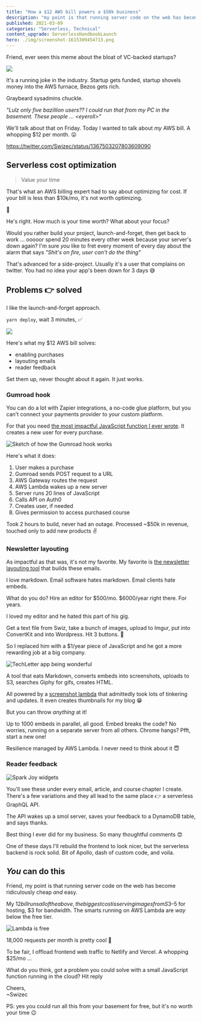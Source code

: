 ```yaml
---
title: "How a $12 AWS bill powers a $50k business" 
description: "my point is that running server code on the web has become ridiculously cheap *and* easy" 
published: 2021-03-09
categories: "Serverless, Technical"
content_upgrade: ServerlessHandbookLaunch
hero: ./img/screenshot-1615309454713.png
---
```



Friend, ever seen this meme about the bloat of VC-backed startups?

![](https://i.imgur.com/lSzYypg.jpg)

It's a running joke in the industry. Startup gets funded, startup shovels money into the AWS furnace, Bezos gets rich.

Graybeard sysadmins chuckle. 

*"Lulz only five bazillion users?? I could run that from my PC in the basement. These people ... &lt;eyeroll&gt;"*

We'll talk about that on Friday. Today I wanted to talk about *my* AWS bill. A whopping $12 per month. 😛

https://twitter.com/Swizec/status/1367503207803609090

## Serverless cost optimization

> Value your time

That's what an AWS billing expert had to say about optimizing for cost. If your bill is less than $10k/mo, it's not worth optimizing.

🤯

He's right. How much is your time worth? What about your focus?

Would you rather build your project, launch-and-forget, then get back to work ... ooooor spend 20 minutes every other week because your server's down again? I'm sure *you* like to fret every moment of every day about the alarm that says *"Shit's on fire, user can't do the thing"*

<ServerlessHandbookLaunch />

That's advanced for a side-project. Usually it's a user that complains on twitter. You had no idea your app's been down for 3 days 😅

## Problems 👉 solved

I like the launch-and-forget approach.

`yarn deploy`, wait 3 minutes, ✅

![](giphy:perfection)

Here's what my $12 AWS bill solves:

- enabling purchases
- layouting emails
- reader feedback

Set them up, never thought about it again. It just works.

### Gumroad hook

You can do a lot with Zapier integrations, a no-code glue platform, but you can't connect your payments provider to your custom platform.

For that you need [the most impactful JavaScript function I ever wrote](https://swizec.com/blog/a-javascript-function-that-makes-dollar40000+year). It creates a new user for every purchase.

![Sketch of how the Gumroad hook works](https://i.imgur.com/bjz0AJo.png)

Here's what it does:

1. User makes a purchase
2. Gumroad sends POST request to a URL
3. AWS Gateway routes the request
4. AWS Lambda wakes up a new server
5. Server runs 20 lines of JavaScript
6. Calls API on Auth0
7. Creates user, if needed
8. Gives permission to access purchased course

Took 2 hours to build, never had an outage. Processed ~$50k in revenue, touched only to add new products ✌️

### Newsletter layouting

As impactful as that was, it's not my favorite. My favorite is [the newsletter layouting tool](https://techletter.app) that builds these emails.

I love markdown. Email software hates markdown. Email clients hate embeds.

What do you do? Hire an editor for $500/mo. $6000/year right there. For years.

I loved my editor and he hated this part of his gig. 

Get a text file from Swiz, take a bunch of images, upload to Imgur, put into ConvertKit and into Wordpress. Hit 3 buttons. 🤮

So I replaced him with a $1/year piece of JavaScript and he got a more rewarding job at a big company.

![TechLetter app being wonderful](https://i.imgur.com/AseKh6a.gif)

A tool that eats Markdown, converts embeds into screenshots, uploads to S3, searches Giphy for gifs, creates HTML.

All powered by a [screenshot lambda](https://github.com/Swizec/lambda-screenshot-as-a-service) that admittedly took lots of tinkering and updates. It even creates thumbnails for my blog 😁

But you can throw *anything* at it! 

Up to 1000 embeds in parallel, all good. Embed breaks the code? No worries, running on a separate server from all others. Chrome hangs? Pfft, start a new one!

Resilience managed by AWS Lambda. I never need to think about it 😇

### Reader feedback

![Spark Joy widgets](https://i.imgur.com/waSdmgR.png)

You'll see these under every email, article, and course chapter I create. There's a few variations and they all lead to the same place 👉 a serverless GraphQL API.

The API wakes up a smol server, saves your feedback to a DynamoDB table, and says thanks.

Best thing I ever did for my business. So many thoughtful comments 😍

One of these days I'll rebuild the frontend to look nicer, but the serverless backend is rock solid. Bit of Apollo, dash of custom code, and voila. 

## *You* can do this

Friend, my point is that running server code on the web has become ridiculously cheap *and* easy.

My $12 bill runs all of the above, the biggest cost is serving images from S3 – $5 for hosting, $3 for bandwidth. The smarts running on AWS Lambda are *way* below the free tier.

![Lambda is free](https://i.imgur.com/HNy6DeB.png)

18,000 requests per month is pretty cool 🚀

To be fair, I offload frontend web traffic to Netlify and Vercel. A whopping $25/mo ...

What do you think, got a problem you could solve with a small JavaScript function running in the cloud? Hit reply

Cheers,<br/>
~Swizec

PS: yes you could run all this from your basement for free, but it's no worth your time 😉

